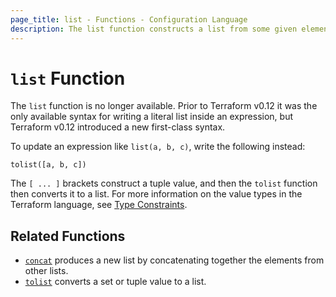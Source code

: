 ```yaml
---
page_title: list - Functions - Configuration Language
description: The list function constructs a list from some given elements.
---
```


# `list` Function

The `list` function is no longer available. Prior to Terraform v0.12 it was
the only available syntax for writing a literal list inside an expression,
but Terraform v0.12 introduced a new first-class syntax.

To update an expression like `list(a, b, c)`, write the following instead:

```
tolist([a, b, c])
```

The `[ ... ]` brackets construct a tuple value, and then the `tolist` function
then converts it to a list. For more information on the value types in the
Terraform language, see [Type Constraints](/language/expressions/types).

## Related Functions

* [`concat`](/language/functions/concat) produces a new list by concatenating together the
  elements from other lists.
* [`tolist`](/language/functions/tolist) converts a set or tuple value to a list.

